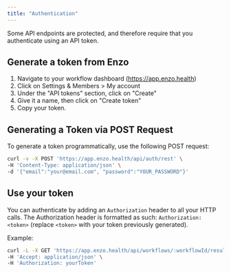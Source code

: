```yaml
---
title: "Authentication"
---
```


Some API endpoints are protected, and therefore require that you authenticate using an API token.

## Generate a token from Enzo

1. Navigate to your workflow dashboard (https://app.enzo.health)
2. Click on Settings & Members > My account
3. Under the "API tokens" section, click on "Create"
4. Give it a name, then click on "Create token"
5. Copy your token.


## Generating a Token via POST Request

To generate a token programmatically, use the following POST request:
```sh
curl -v -X POST 'https://app.enzo.health/api/auth/rest' \
-H 'Content-Type: application/json' \
-d '{"email":"your@email.com", "password":"YOUR_PASSWORD"}'
```

## Use your token

You can authenticate by adding an `Authorization` header to all your HTTP calls. The Authorization header is formatted as such: `Authorization: <token>` (replace `<token>` with your token previously generated).

Example:

```sh
curl -L -X GET 'https://app.enzo.health/api/workflows/:workflowId/results' \
-H 'Accept: application/json' \
-H 'Authorization: yourToken'
```
